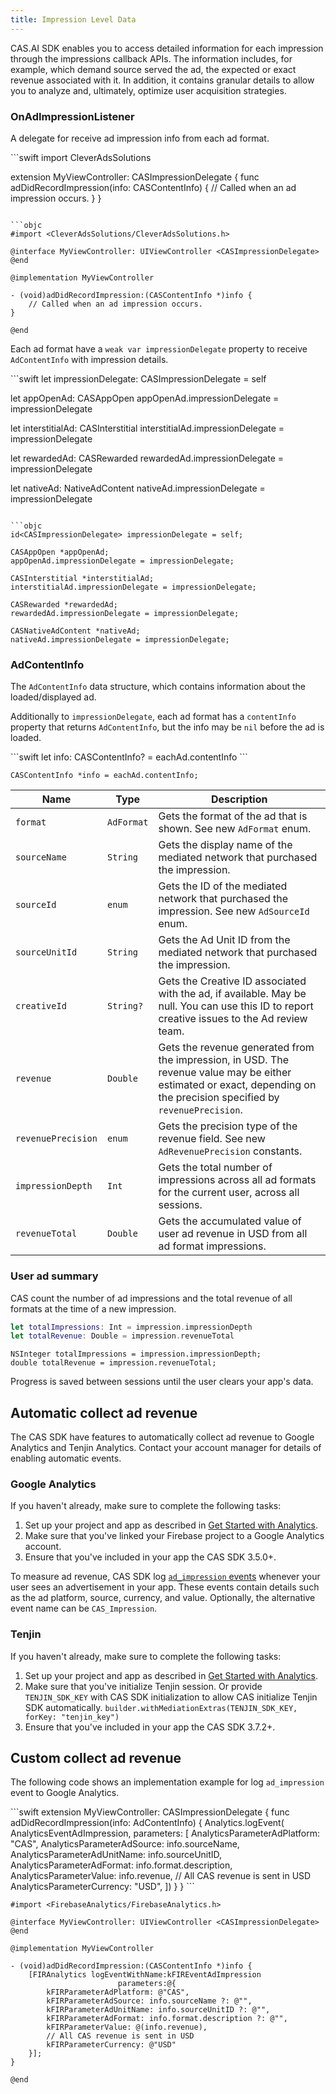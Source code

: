 ```yaml
---
title: Impression Level Data
---
```


CAS.AI SDK enables you to access detailed information for each impression through the impressions callback APIs. The information includes, for example, which demand source served the ad, the expected or exact revenue associated with it. In addition, it contains granular details to allow you to analyze and, ultimately, optimize user acquisition strategies. 

### OnAdImpressionListener
A delegate for receive ad impression info from each ad format.

<CodeGroup synchronize="true">
```swift
import CleverAdsSolutions

extension MyViewController: CASImpressionDelegate {
    func adDidRecordImpression(info: CASContentInfo) {
        // Called when an ad impression occurs. 
    }
}
```

```objc
#import <CleverAdsSolutions/CleverAdsSolutions.h>

@interface MyViewController: UIViewController <CASImpressionDelegate>
@end

@implementation MyViewController

- (void)adDidRecordImpression:(CASContentInfo *)info {
    // Called when an ad impression occurs.
}

@end
```
</CodeGroup>

Each ad format have a `weak var impressionDelegate` property to receive `AdContentInfo` with impression details.  

<CodeGroup synchronize="true">
```swift
let impressionDelegate: CASImpressionDelegate = self

let appOpenAd: CASAppOpen
appOpenAd.impressionDelegate = impressionDelegate

let interstitialAd: CASInterstitial
interstitialAd.impressionDelegate = impressionDelegate

let rewardedAd: CASRewarded
rewardedAd.impressionDelegate = impressionDelegate

let nativeAd: NativeAdContent
nativeAd.impressionDelegate = impressionDelegate
```

```objc
id<CASImpressionDelegate> impressionDelegate = self;

CASAppOpen *appOpenAd;
appOpenAd.impressionDelegate = impressionDelegate;

CASInterstitial *interstitialAd;
interstitialAd.impressionDelegate = impressionDelegate;

CASRewarded *rewardedAd;
rewardedAd.impressionDelegate = impressionDelegate;

CASNativeAdContent *nativeAd;
nativeAd.impressionDelegate = impressionDelegate;
```
</CodeGroup>

### AdContentInfo
The `AdContentInfo` data structure, which contains information about the loaded/displayed ad. 

Additionally to `impressionDelegate`, each ad format has a `contentInfo` property that returns `AdContentInfo`, but the info may be `nil` before the ad is loaded.

<CodeGroup synchronize="true">
```swift
let info: CASContentInfo? = eachAd.contentInfo
```

```objc
CASContentInfo *info = eachAd.contentInfo;
```
</CodeGroup>

| Name               | Type       | Description                                                                                                                                                             |
| ------------------ | ---------- | ----------------------------------------------------------------------------------------------------------------------------------------------------------------------- |
| `format`           | `AdFormat` | Gets the format of the ad that is shown. See new `AdFormat` enum.                                                                                                       |
| `sourceName`       | `String`   | Gets the display name of the mediated network that purchased the impression.                                                                                            |
| `sourceId`         | `enum`     | Gets the ID of the mediated network that purchased the impression. See new `AdSourceId` enum.                                                                           |
| `sourceUnitId`     | `String`   | Gets the Ad Unit ID from the mediated network that purchased the impression.                                                                                            |
| `creativeId`       | `String?`  | Gets the Creative ID associated with the ad, if available. May be null. You can use this ID to report creative issues to the Ad review team.                            |
| `revenue`          | `Double`   | Gets the revenue generated from the impression, in USD. The revenue value may be either estimated or exact, depending on the precision specified by `revenuePrecision`. |
| `revenuePrecision` | `enum`     | Gets the precision type of the revenue field. See new `AdRevenuePrecision` constants.                                                                                   |
| `impressionDepth`  | `Int`      | Gets the total number of impressions across all ad formats for the current user, across all sessions.                                                                   |
| `revenueTotal`     | `Double`   | Gets the accumulated value of user ad revenue in USD from all ad format impressions.                                                                                    |

### User ad summary 
CAS count the number of ad impressions and the total revenue of all formats at the time of a new impression. 
<CodeGroup synchronize="true">
```swift
let totalImpressions: Int = impression.impressionDepth
let totalRevenue: Double = impression.revenueTotal
```

```objc
NSInteger totalImpressions = impression.impressionDepth;
double totalRevenue = impression.revenueTotal;
```
</CodeGroup>

<Info>
Progress is saved between sessions until the user clears your app's data.
</Info>

## Automatic collect ad revenue
The CAS SDK have features to automatically collect ad revenue to Google Analytics and Tenjin Analytics. Contact your account manager for details of enabling automatic events.
### Google Analytics
If you haven't already, make sure to complete the following tasks:
1. Set up your project and app as described in [Get Started with Analytics](https://firebase.google.com/docs/analytics/get-started).
2. Make sure that you've linked your Firebase project to a Google Analytics account.
3. Ensure that you've included in your app the CAS SDK 3.5.0+.

To measure ad revenue, CAS SDK log [`ad_impression` events](https://firebase.google.com/docs/reference/android/com/google/firebase/analytics/FirebaseAnalytics.Event#public-static-final-string-ad_impression) whenever your user sees an advertisement in your app. These events contain details such as the ad platform, source, currency, and value. Optionally, the alternative event name can be `CAS_Impression`.  

### Tenjin
If you haven't already, make sure to complete the following tasks:
1. Set up your project and app as described in [Get Started with Analytics](https://docs.tenjin.com/docs/ios-sdk#sdk-integration).
2. Make sure that you've initialize Tenjin session. Or provide `TENJIN_SDK_KEY` with CAS SDK initialization to allow CAS initialize Tenjin SDK automatically. 
   `builder.withMediationExtras(TENJIN_SDK_KEY, forKey: "tenjin_key")`
3. Ensure that you've included in your app the CAS SDK 3.7.2+.


## Custom collect ad revenue
The following code shows an implementation example for log `ad_impression` event to Google Analytics.

<CodeGroup synchronize="true">
```swift
extension MyViewController: CASImpressionDelegate {
    func adDidRecordImpression(info: AdContentInfo) {
        Analytics.logEvent(
           AnalyticsEventAdImpression,
           parameters: [
               AnalyticsParameterAdPlatform: "CAS",
               AnalyticsParameterAdSource: info.sourceName,
               AnalyticsParameterAdUnitName: info.sourceUnitID,
               AnalyticsParameterAdFormat: info.format.description,
               AnalyticsParameterValue: info.revenue,
               // All CAS revenue is sent in USD
               AnalyticsParameterCurrency: "USD",
           ])
   }
}
```

```objc
#import <FirebaseAnalytics/FirebaseAnalytics.h>

@interface MyViewController: UIViewController <CASImpressionDelegate>
@end

@implementation MyViewController

- (void)adDidRecordImpression:(CASContentInfo *)info {
    [FIRAnalytics logEventWithName:kFIREventAdImpression
                        parameters:@{
        kFIRParameterAdPlatform: @"CAS",
        kFIRParameterAdSource: info.sourceName ?: @"",
        kFIRParameterAdUnitName: info.sourceUnitID ?: @"",
        kFIRParameterAdFormat: info.format.description ?: @"",
        kFIRParameterValue: @(info.revenue),
        // All CAS revenue is sent in USD
        kFIRParameterCurrency: @"USD"
    }];
}

@end
```
</CodeGroup>